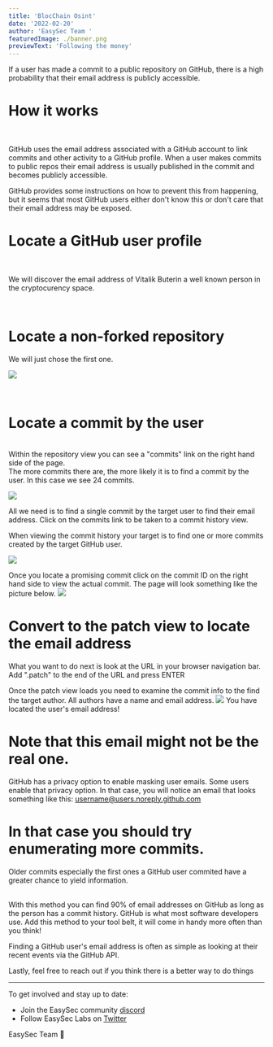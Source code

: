 ```yaml
---
title: 'BlocChain Osint'
date: '2022-02-20'
author: 'EasySec Team '
featuredImage: ./banner.png
previewText: 'Following the money'
---
```


If a user has made a commit to a public repository on GitHub, there is a high probability that their email address is publicly accessible.
<br/>


# How it works 
<br/>

GitHub uses the email address associated with a GitHub account to link commits and other activity to a GitHub profile. 
When a user makes commits to public repos their email address is usually published in the commit and becomes publicly accessible.
<br/>

GitHub provides some instructions on how to prevent this from happening, but it seems that most GitHub users either don't know this or don't care that their email address may be exposed.
<br/>

# Locate a GitHub user profile 
<br/>

We will discover the email address of Vitalik Buterin a well known person in the cryptocurency space.

<br/>

#  Locate a non-forked repository 
We will just chose the first one.

![](vbgit.jpg)

<br/>

# Locate a commit by the user
<br/>
Within the repository view you can see a "commits" link on the right hand side of the page.
<br/>
The more commits there are, the more likely it is to find a commit by the user. In this case we see 24 commits.
<br/>

![](repo.jpg)
<br/>

All we need is to find a single commit by the target user to find their email address.
Click on the commits link to be taken to a commit history view.
<br/>

When viewing the commit history your target is to find one or more commits created by the target GitHub user.

![](commits.jpg)
<br/>

Once you locate a promising commit click on the commit ID on the right hand side to view the actual commit.
The page will look something like the picture below.
![](view.jpg)
<br/>

# Convert to the patch view to locate the email address

What you want to do next is look at the URL in your browser navigation bar. Add ".patch" to the end of the URL and press ENTER
<br/>

Once the patch view loads you need to examine the commit info to the find the target author.
All authors have a name and email address.
![](gas.jpg)
You have located the user's email address!
<br/>

# Note that this email might not be the real one.
GitHub has a privacy option to enable masking user emails.
Some users enable that privacy option. In that case, you will notice an email that looks something like this: username@users.noreply.github.com 
<br/>

# In that case you should try enumerating more commits.
Older commits especially the first ones a GitHub user commited have a greater chance to yield information.

<br/>
With this method  you can find 90% of email addresses on GitHub as long as the person has a commit history. GitHub is what most software developers use.
Add this method to your tool belt, it will come in handy more often than you think!

Finding a GitHub user's email address is often as simple as looking at their recent events via the GitHub API.
<br/>






Lastly, feel free to reach out if you think there is a better way to do things 
<br/>

---

To get involved and stay up to date:

- Join the EasySec community [discord](https://discord.com/invite/FCfyBSbCU5)
- Follow EasySec Labs on [Twitter](https://twitter.com/EasySec)

EasySec Team 🦄
